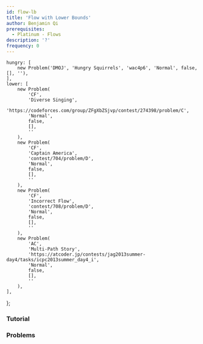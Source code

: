 ```yaml
---
id: flow-lb
title: 'Flow with Lower Bounds'
author: Benjamin Qi
prerequisites:
  - Platinum - Flows
description: '?'
frequency: 0
---
```



	hungry: [
		new Problem('DMOJ', 'Hungry Squirrels', 'wac4p6', 'Normal', false, [], ''),
	],
	lower: [
		new Problem(
			'CF',
			'Diverse Singing',
			'https://codeforces.com/group/ZFgXbZSjvp/contest/274398/problem/C',
			'Normal',
			false,
			[],
			''
		),
		new Problem(
			'CF',
			'Captain America',
			'contest/704/problem/D',
			'Normal',
			false,
			[],
			''
		),
		new Problem(
			'CF',
			'Incorrect Flow',
			'contest/708/problem/D',
			'Normal',
			false,
			[],
			''
		),
		new Problem(
			'AC',
			'Multi-Path Story',
			'https://atcoder.jp/contests/jag2013summer-day4/tasks/icpc2013summer_day4_i',
			'Normal',
			false,
			[],
			''
		),
	],
};

<Problems problems={problems.hungry} />

### Tutorial

<Resources>
	<Resource
		source="CMU"
		title="Flow Extensions"
		url="https://www.cs.cmu.edu/~ckingsf/bioinfo-lectures/flowext.pdf"
	></Resource>
</Resources>

### Problems

<Problems problems={problems.lower} />
